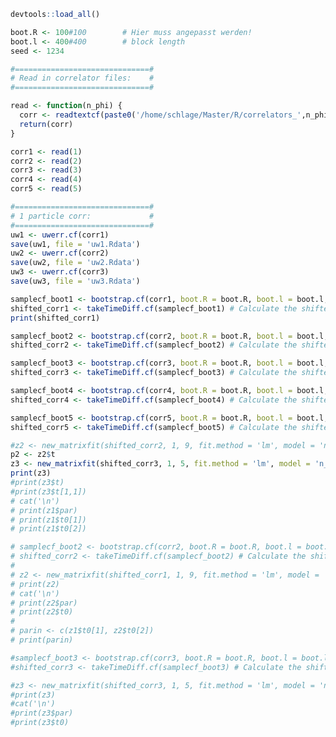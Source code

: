 

```r
devtools::load_all()
```

```r
  

boot.R <- 100#100        # Hier muss angepasst werden!
boot.l <- 400#400        # block length
seed <- 1234

#==============================#
# Read in correlator files:    #
#==============================#

read <- function(n_phi) {
  corr <- readtextcf(paste0('/home/schlage/Master/R/correlators_',n_phi,'_phi_phi4p.tsv'), T = 24, skip = 4) # Hier muss angepasst werden!
  return(corr)
}

corr1 <- read(1)
corr2 <- read(2)
corr3 <- read(3)
corr4 <- read(4)
corr5 <- read(5)

#==============================#
# 1 particle corr:             #
#==============================#
uw1 <- uwerr.cf(corr1)
save(uw1, file = 'uw1.Rdata')
uw2 <- uwerr.cf(corr2)
save(uw2, file = 'uw2.Rdata')
uw3 <- uwerr.cf(corr3)
save(uw3, file = 'uw3.Rdata')
```


```r


samplecf_boot1 <- bootstrap.cf(corr1, boot.R = boot.R, boot.l = boot.l, seed = seed)
shifted_corr1 <- takeTimeDiff.cf(samplecf_boot1) # Calculate the shifted correlator
print(shifted_corr1)

samplecf_boot2 <- bootstrap.cf(corr2, boot.R = boot.R, boot.l = boot.l, seed = seed)
shifted_corr2 <- takeTimeDiff.cf(samplecf_boot2) # Calculate the shifted correlator

samplecf_boot3 <- bootstrap.cf(corr3, boot.R = boot.R, boot.l = boot.l, seed = seed)
shifted_corr3 <- takeTimeDiff.cf(samplecf_boot3) # Calculate the shifted correlator

samplecf_boot4 <- bootstrap.cf(corr4, boot.R = boot.R, boot.l = boot.l, seed = seed)
shifted_corr4 <- takeTimeDiff.cf(samplecf_boot4) # Calculate the shifted correlator

samplecf_boot5 <- bootstrap.cf(corr5, boot.R = boot.R, boot.l = boot.l, seed = seed)
shifted_corr5 <- takeTimeDiff.cf(samplecf_boot5) # Calculate the shifted correlator

#z2 <- new_matrixfit(shifted_corr2, 1, 9, fit.method = 'lm', model = 'n_particles', sym.vec = 'sinh')
p2 <- z2$t
z3 <- new_matrixfit(shifted_corr3, 1, 5, fit.method = 'lm', model = 'n_particles', sym.vec = 'sinh')#, psamples = z2$t, p = p2)
print(z3)
#print(z3$t)
#print(z3$t[1,1])
# cat('\n')
# print(z1$par)
# print(z1$t0[1])
# print(z1$t0[2])

# samplecf_boot2 <- bootstrap.cf(corr2, boot.R = boot.R, boot.l = boot.l, seed = seed)
# shifted_corr2 <- takeTimeDiff.cf(samplecf_boot2) # Calculate the shifted correlator
# 
# z2 <- new_matrixfit(shifted_corr1, 1, 9, fit.method = 'lm', model = 'shifted', sym.vec = 'sinh')
# print(z2)
# cat('\n')
# print(z2$par)
# print(z2$t0)
# 
# parin <- c(z1$t0[1], z2$t0[2])
# print(parin)

#samplecf_boot3 <- bootstrap.cf(corr3, boot.R = boot.R, boot.l = boot.l, seed = seed)
#shifted_corr3 <- takeTimeDiff.cf(samplecf_boot3) # Calculate the shifted correlator

#z3 <- new_matrixfit(shifted_corr3, 1, 5, fit.method = 'lm', model = 'n_particles', sym.vec = 'sinh', param_vec = parin)
#print(z3)
#cat('\n')
#print(z3$par)
#print(z3$t0)

```